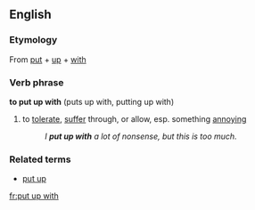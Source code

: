 ==English==

===Etymology===
From [[put]] + [[up]] + [[with]]

===Verb phrase===
{{rfc-xphrase|Verb phrase}}
'''to put up with'''  (puts up with, putting up with)

# {{idiom}} to [[tolerate]], [[suffer]] through, or allow, esp. something [[annoy]]ing
#: ''I '''put up with''' a lot of nonsense, but this is too much.''

===Related terms===
*[[put up]]

[[fr:put up with]]
